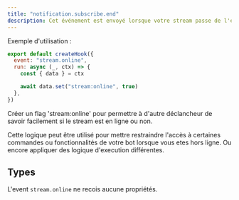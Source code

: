 ```yaml
---
title: "notification.subscribe.end"
description: Cet événement est envoyé lorsque votre stream passe de l'état en ligne à l'état hors ligne.
---
```


Exemple d'utilisation :

```javascript
export default createHook({
  event: "stream.online",
  run: async (_, ctx) => {
    const { data } = ctx

    await data.set("stream:online", true)
  },
})
```

Créer un flag 'stream:online' pour permettre à d'autre déclancheur de savoir facilement si le stream est en ligne ou non.

Cette logique peut être utilisé pour mettre restraindre l'accès à certaines commandes ou fonctionnalités de votre bot lorsque vous etes hors ligne. Ou encore appliquer des logique d'execution différentes.

## Types

L'event `stream.online` ne recois aucune propriétés.
